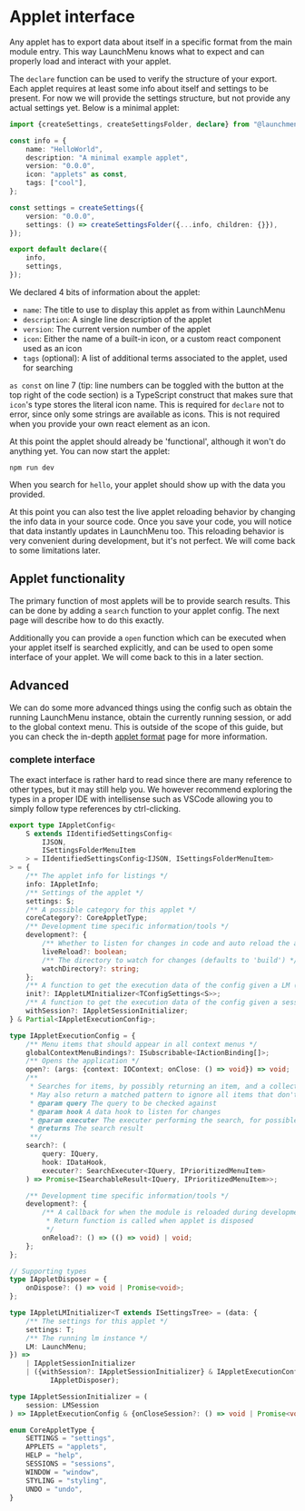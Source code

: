 # Applet interface

Any applet has to export data about itself in a specific format from the main module entry. This way LaunchMenu knows what to expect and can properly load and interact with your applet.

The `declare` function can be used to verify the structure of your export. Each applet requires at least some info about itself and settings to be present. For now we will provide the settings structure, but not provide any actual settings yet. Below is a minimal applet:

```ts title=index.tsx
import {createSettings, createSettingsFolder, declare} from "@launchmenu/core";

const info = {
    name: "HelloWorld",
    description: "A minimal example applet",
    version: "0.0.0",
    icon: "applets" as const,
    tags: ["cool"],
};

const settings = createSettings({
    version: "0.0.0",
    settings: () => createSettingsFolder({...info, children: {}}),
});

export default declare({
    info,
    settings,
});
```

We declared 4 bits of information about the applet:

-   `name`: The title to use to display this applet as from within LaunchMenu
-   `description`: A single line description of the applet
-   `version`: The current version number of the applet
-   `icon`: Either the name of a built-in icon, or a custom react component used as an icon
-   `tags` (optional): A list of additional terms associated to the applet, used for searching

`as const` on line 7 (tip: line numbers can be toggled with the button at the top right of the code section) is a TypeScript construct that makes sure that `icon`'s type stores the literal icon name. This is required for `declare` not to error, since only some strings are available as icons. This is not required when you provide your own react element as an icon.

At this point the applet should already be 'functional', although it won't do anything yet. You can now start the applet:

```
npm run dev
```

When you search for `hello`, your applet should show up with the data you provided.

At this point you can also test the live applet reloading behavior by changing the info data in your source code. Once you save your code, you will notice that data instantly updates in LaunchMenu too. This reloading behavior is very convenient during development, but it's not perfect. We will come back to some limitations later.

## Applet functionality

The primary function of most applets will be to provide search results. This can be done by adding a `search` function to your applet config. The next page will describe how to do this exactly.

Additionally you can provide a `open` function which can be executed when your applet itself is searched explicitly, and can be used to open some interface of your applet. We will come back to this in a later section.

## Advanced

We can do some more advanced things using the config such as obtain the running LaunchMenu instance, obtain the currently running session, or add to the global context menu. This is outside of the scope of this guide, but you can check the in-depth [applet format](/docs/concepts/applet-format) page for more information.

### complete interface

The exact interface is rather hard to read since there are many reference to other types, but it may still help you. We however recommend exploring the types in a proper IDE with intellisense such as VSCode allowing you to simply follow type references by ctrl-clicking.

```ts title=IAppletConfig.ts source=https://github.com/LaunchMenu/LaunchMenu/blob/master/packages/core/src/application/applets/_types/IAppletConfig.ts spoiler
export type IAppletConfig<
    S extends IIdentifiedSettingsConfig<
        IJSON,
        ISettingsFolderMenuItem
    > = IIdentifiedSettingsConfig<IJSON, ISettingsFolderMenuItem>
> = {
    /** The applet info for listings */
    info: IAppletInfo;
    /** Settings of the applet */
    settings: S;
    /** A possible category for this applet */
    coreCategory?: CoreAppletType;
    /** Development time specific information/tools */
    development?: {
        /** Whether to listen for changes in code and auto reload the applet when detected */
        liveReload?: boolean;
        /** The directory to watch for changes (defaults to 'build') */
        watchDirectory?: string;
    };
    /** A function to get the execution data of the config given a LM (and potentially session) instance */
    init?: IAppletLMInitializer<TConfigSettings<S>>;
    /** A function to get the execution data of the config given a session instance  */
    withSession?: IAppletSessionInitializer;
} & Partial<IAppletExecutionConfig>;

type IAppletExecutionConfig = {
    /** Menu items that should appear in all context menus */
    globalContextMenuBindings?: ISubscribable<IActionBinding[]>;
    /** Opens the application */
    open?: (args: {context: IOContext; onClose: () => void}) => void;
    /**
     * Searches for items, by possibly returning an item, and a collection of sub-searches.
     * May also return a matched pattern to ignore all items that don't match a pattern.
     * @param query The query to be checked against
     * @param hook A data hook to listen for changes
     * @param executer The executer performing the search, for possible advanced optimizations
     * @returns The search result
     **/
    search?: (
        query: IQuery,
        hook: IDataHook,
        executer?: SearchExecuter<IQuery, IPrioritizedMenuItem>
    ) => Promise<ISearchableResult<IQuery, IPrioritizedMenuItem>>;

    /** Development time specific information/tools */
    development?: {
        /** A callback for when the module is reloaded during development, can be used to programmatically navigate to a specific section of your app.
         * Return function is called when applet is disposed
         */
        onReload?: () => (() => void) | void;
    };
};

// Supporting types
type IAppletDisposer = {
    onDispose?: () => void | Promise<void>;
};

type IAppletLMInitializer<T extends ISettingsTree> = (data: {
    /** The settings for this applet */
    settings: T;
    /** The running lm instance */
    LM: LaunchMenu;
}) =>
    | IAppletSessionInitializer
    | ({withSession?: IAppletSessionInitializer} & IAppletExecutionConfig &
          IAppletDisposer);

type IAppletSessionInitializer = (
    session: LMSession
) => IAppletExecutionConfig & {onCloseSession?: () => void | Promise<void>};

enum CoreAppletType {
    SETTINGS = "settings",
    APPLETS = "applets",
    HELP = "help",
    SESSIONS = "sessions",
    WINDOW = "window",
    STYLING = "styling",
    UNDO = "undo",
}
```

<GuideNav
    prev="guide/2.-environment-setup"
    next="guide/4.-items-and-searches"
/>
